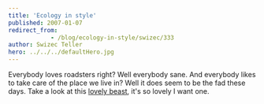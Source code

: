 ```yaml
---
title: 'Ecology in style'
published: 2007-01-07
redirect_from: 
            - /blog/ecology-in-style/swizec/333
author: Swizec Teller
hero: ../../../defaultHero.jpg
---
```

Everybody loves roadsters right? Well everybody sane. And everybody likes to take care of the place we live in? Well it does seem to be the fad these days. Take a look at this [lovely beast](http://www.teslamotors.com/styling/body.php), it's so lovely I want one.